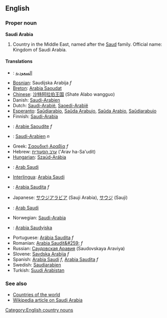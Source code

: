 ==English==

===Proper noun===
'''Saudi Arabia'''
# Country in the Middle East, named after the [[Saud]] family. Official name: Kingdom of Saudi Arabia.

====Translations====
{{top}}
*{{ar}}: [[السعودية]]
*[[Bosnian]]: Saudijska Arabija ''f''
*[[Breton]]: [[Arabia Saoudat]]
*[[Chinese]]: [[沙特阿拉伯王国]] (Shate Alabo wangguo)
*Danish: [[Saudi-Arabien]]
*Dutch: [[Saudi-Arabië]], [[Saoedi-Arabië]]
*[[Esperanto]]: [[Saŭdiarabio]], [[Saŭda Arabujo]], [[Saŭda Arabio]], [[Saŭdiarabujo]]
*Finnish: [[Saudi-Arabia]]
*{{fr}}: [[Arabie Saoudite]] ''f''
*{{de}}: [[Saudi-Arabien]] ''n''
*Greek: [[Σαουδική Αραβία]] ''f''
*Hebrew: [[ערב הסעודית]] ('Arav ha-Sa'udit)
*[[Hungarian]]: [[Szaúd-Arábia]]
*{{id}}: [[Arab Saudi]]
*[[Interlingua]]: [[Arabia Saudi]]
*{{it}}: [[Arabia Saudita]] ''f''
{{mid}}
*Japanese: [[サウジアラビア]] (Sauji Arabia), [[サウジ]] (Sauji)
*{{ms}}: [[Arab Saudi]]
*Norwegian: [[Saudi-Arabia]]
*{{pl}}: [[Arabia Saudyjska]]
*Portuguese: [[Arábia Saudita]] ''f'' 
*Romanian: [[Arabia Saudit&#259;]] ''f''
*Russian: [[Саудовская Аравия]] (Saudovskaya Araviya)
*Slovene: [[Savdska Arabija]] ''f''
*Spanish: [[Arabia Saudí]] ''f'', [[Arabia Saudita]] ''f''
*Swedish: [[Saudiarabien]]
*Turkish: [[Suudi Arabistan]]
{{bottom}}

===See also===
*[[Countries of the world]]
*[[w:Saudi Arabia|Wikipedia article on Saudi Arabia]]
[[Category:English country nouns]]